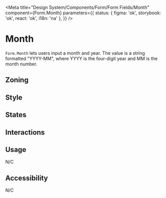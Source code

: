 

<Meta
	title="Design System/Components/Form/Form Fields/Month"
	component={Form.Month}
	parameters={{
		status: { figma: 'ok', storybook: 'ok', react: 'ok', i18n: 'na' },
	}}
/>

# Month

`Form.Month` lets users input a month and year. The value is a string formatted "YYYY-MM", where YYYY is the four-digit year and MM is the month number.

## Zoning

<FigmaImage
	src="https://www.figma.com/file/qc8oUSyVJM67gSsbTShftt/%F0%9F%93%90-Zoning?node-id=245%3A219"
	alt="zoning image for inputs"
/>

## Style

## States

<Canvas>
	<Story story={Stories.Month} />
</Canvas>

## Interactions

## Usage

N/C

## Accessibility

N/C
